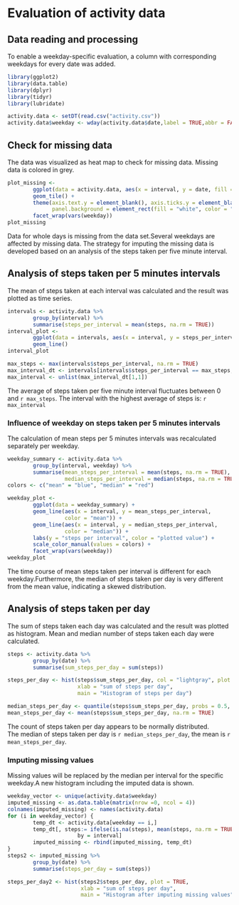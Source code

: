 # Evaluation of activity data


## Data reading and processing  
To enable a weekday-specific evaluation, a column with corresponding weekdays for every date was added.

```{r, echo = TRUE, warning = FALSE, message = FALSE}
library(ggplot2)
library(data.table)
library(dplyr)
library(tidyr)
library(lubridate)

activity.data <- setDT(read.csv("activity.csv"))
activity.data$weekday <- wday(activity.data$date,label = TRUE,abbr = FALSE)
```

## Check for missing data  
The data was visualized as heat map to check for missing data. Missing data is colored in grey.

```{r, echo = TRUE, fig.height=10, fig.width=10, warning = FALSE}
plot_missing <- 
        ggplot(data = activity.data, aes(x = interval, y = date, fill = steps)) +
        geom_tile() +
        theme(axis.text.y = element_blank(), axis.ticks.y = element_blank(), 
              panel.background = element_rect(fill = "white", color = "white")) +
        facet_wrap(vars(weekday))
plot_missing
```

Data for whole days is missing from the data set.Several weekdays are affected by missing data.
The strategy for imputing the missing data is developed based on an analysis of the steps taken per five minute interval.

## Analysis of steps taken per 5 minutes intervals  
The mean of steps taken at each interval was calculated and the result was plotted as time series.

```{r, echo = TRUE, warning = FALSE}
intervals <- activity.data %>%
        group_by(interval) %>%
        summarise(steps_per_interval = mean(steps, na.rm = TRUE))
interval_plot <- 
        ggplot(data = intervals, aes(x = interval, y = steps_per_interval)) +
        geom_line()
interval_plot

max_steps <- max(intervals$steps_per_interval, na.rm = TRUE)
max_interval_dt <- intervals[intervals$steps_per_interval == max_steps, ]
max_interval <- unlist(max_interval_dt[1,1])
```

The average of steps taken per five minute interval fluctuates between 0 and `r max_steps`. The interval with the highest average of steps is: `r max_interval`

### Influence of weekday on steps taken per 5 minutes intervals  
The calculation of mean steps per 5 minutes intervals was recalculated separately per weekday.

```{r, echo = TRUE, warning = FALSE, message = FALSE, fig.height=10, fig.width=10,}

weekday_summary <- activity.data %>%
        group_by(interval, weekday) %>%
        summarise(mean_steps_per_interval = mean(steps, na.rm = TRUE),
                  median_steps_per_interval = median(steps, na.rm = TRUE))
colors <- c("mean" = "blue", "median" = "red")

weekday_plot <-
        ggplot(data = weekday_summary) +
        geom_line(aes(x = interval, y = mean_steps_per_interval,  
                  color = "mean")) +
        geom_line(aes(x = interval, y = median_steps_per_interval, 
                  color = "median")) +
        labs(y = "steps per interval", color = "plotted value") +
        scale_color_manual(values = colors) +
        facet_wrap(vars(weekday))
weekday_plot
```

The time course of mean steps taken per interval is different for each weekday.Furthermore, the median of steps taken per day is very different from the mean value, indicating a skewed distribution.

## Analysis of steps taken per day  
The sum of steps taken each day was calculated and the result was plotted as histogram.
Mean and median number of steps taken each day were calculated.

```{r, echo = TRUE, warning = FALSE}
steps <- activity.data %>%
        group_by(date) %>%
        summarise(sum_steps_per_day = sum(steps))

steps_per_day <- hist(steps$sum_steps_per_day, col = "lightgray", plot = TRUE, 
                      xlab = "sum of steps per day", 
                      main = "Histogram of steps per day")

median_steps_per_day <- quantile(steps$sum_steps_per_day, probs = 0.5, na.rm = TRUE)
mean_steps_per_day <- mean(steps$sum_steps_per_day, na.rm = TRUE)
```

The count of steps taken per day appears to be normally distributed.  
The median of steps taken per day is `r median_steps_per_day`, the mean is `r mean_steps_per_day`.

### Imputing missing values  
Missing values will be replaced by the median per interval for the specific weekday.A new histogram including the imputed data is shown.

```{r, echo = TRUE, warning = FALSE}
weekday_vector <- unique(activity.data$weekday)
imputed_missing <- as.data.table(matrix(nrow =0, ncol = 4))
colnames(imputed_missing) <- names(activity.data)
for (i in weekday_vector) {
        temp_dt <- activity.data[weekday == i,]
        temp_dt[, steps:= ifelse(is.na(steps), mean(steps, na.rm = TRUE),steps),
                      by = interval]
        imputed_missing <- rbind(imputed_missing, temp_dt)
}  
steps2 <- imputed_missing %>%
        group_by(date) %>%
        summarise(steps_per_day = sum(steps))

steps_per_day2 <- hist(steps2$steps_per_day, plot = TRUE,
                       xlab = "sum of steps per day", 
                       main = "Histogram after imputing missing values")

```

 
